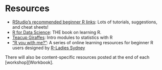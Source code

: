 # Resources {-}

- [RStudio's recommended beginner R links](https://education.rstudio.com/learn/beginner/): Lots of tutorials, suggestions, and cheat sheets!
- [R for Data Science](https://r4ds.had.co.nz/): THE book on learning R.
- [Teacup Giraffes](https://tinystats.github.io/teacups-giraffes-and-statistics/index.html): Intro modules to statistics with R
- ["R you with me?"](https://rladiessydney.org/courses/ryouwithme/): A series of online learning resources for beginner R users designed by [R-Ladies Sydney](https://rladiessydney.org/)

There will also be content-specific resources posted at the end of each [workshop][Workbook].

<!-- Check out [our resources][Workshops] -->
<!-- Note I linked to the section header text -->